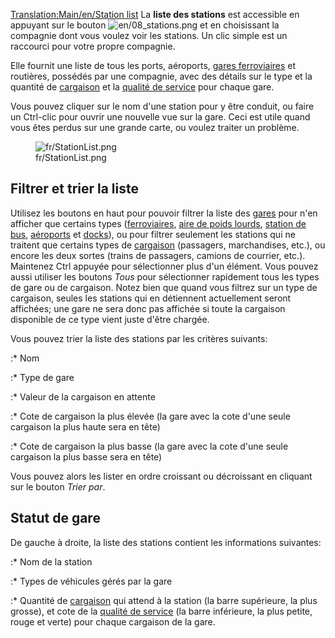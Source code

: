[[Translation:Main/en/Station list]]
{{en/-}}
La '''liste des stations''' est accessible en appuyant sur le bouton [[File:en/08 stations.png]] et en choisissant la compagnie dont vous voulez voir les stations. Un clic simple est un raccourci pour votre propre compagnie.

Elle fournit une liste de tous les ports, aéroports, [[Main/fr/Gares|gares ferroviaires]] et routières, possédés par une compagnie, avec des détails sur le type et la quantité de [[Main/fr/Cargaison|cargaison]] et la [[Main/en/Mécanique du jeu/Fr#Cote d'une gare|qualité de service]] pour chaque gare.

Vous pouvez cliquer sur le nom d'une station pour y être conduit, ou faire un Ctrl-clic pour ouvrir une nouvelle vue sur la gare. Ceci est utile quand vous êtes perdus sur une grande carte, ou voulez traiter un problème.

[[File:fr/StationList.png]]

==Filtrer et trier la liste==
Utilisez les boutons en haut pour pouvoir filtrer la liste des [[Main/fr/Gares|gares]] pour n'en afficher que certains types ([[Main/fr/Gares ferroviaires|ferroviaires]], [[Main/en/Aire de chargement/Fr#Zone de chargement de poids-lourds|aire de poids lourds]], [[Main/en/Aire de chargement/Fr#Zone de chargement de bus|station de bus]], [[Main/fr/Aéroports|aéroports]] et [[Main/fr/Docks|docks]]), ou pour filtrer seulement les stations qui ne traitent que certains types de [[Main/fr/Cargaison|cargaison]] (passagers, marchandises, etc.), ou encore les deux sortes (trains de passagers, camions de courrier, etc.). Maintenez Ctrl appuyée pour sélectionner plus d'un élément. Vous pouvez aussi utiliser les boutons ''Tous'' pour sélectionner rapidement tous les types de gare ou de cargaison. Notez bien que quand vous filtrez sur un type de cargaison, seules les stations qui en détiennent actuellement seront affichées; une gare ne sera donc pas affichée si toute la cargaison disponible de ce type vient juste d'être chargée.

Vous pouvez trier la liste des stations par les critères suivants:
:* Nom
:* Type de gare
:* Valeur de la cargaison en attente
:* Cote de cargaison la plus élevée (la gare avec la cote d'une seule cargaison la plus haute sera en tête)
:* Cote de cargaison la plus basse (la gare avec la cote d'une seule cargaison la plus basse sera en tête)

Vous pouvez alors les lister en ordre croissant ou décroissant en cliquant sur le bouton ''Trier par''.

==Statut de gare==
De gauche à droite, la liste des stations contient les informations suivantes:
:* Nom de la station
:* Types de véhicules gérés par la gare
:* Quantité de [[Main/fr/Cargaison|cargaison]] qui attend à la station (la barre supérieure, la plus grosse), et cote de la [[Main/en/Mécanique du jeu/Fr[Cote d'une gare|qualité de service]] (la barre inférieure, la plus petite, rouge et verte) pour chaque cargaison de la gare.